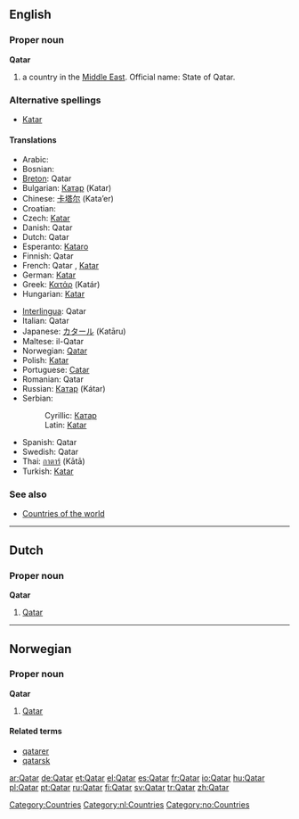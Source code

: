 ==English==
{{wikipedia}}

===Proper noun===
'''Qatar'''

# a country in the [[Middle East]]. Official name: State of Qatar.

===Alternative spellings===
*[[Katar]]

====Translations====
{{rfc-level|Translations at L4+ not in L3 POS section}}
{{top}}
*Arabic: {{ARchar|[[قطر]]}} {{IPAchar|(qáʈar)}}
*Bosnian: {{t|bs|Katar|m}}
*[[Breton]]: Qatar
*Bulgarian: [[Катар]] (Katar) {{m}}
*Chinese: [[卡塔尔]] (Kata’er)
*Croatian: {{t|hr|Katar|m}}
*Czech: [[Katar]]
*Danish: Qatar
*Dutch: Qatar
*Esperanto: [[Kataro]]
*Finnish: Qatar
*French: Qatar {{m}}, [[Katar]] {{m}}
*German: [[Katar]]
*Greek: [[Κατάρ]] (Katár) {{n}}
*Hungarian: [[Katar]]
{{mid}}
*[[Interlingua]]: Qatar
*Italian: Qatar {{m}}
*Japanese: [[カタール]] (Katāru)
*Maltese: il-Qatar
*Norwegian: [[#Norwegian|Qatar]]
*Polish: [[Katar]]
*Portuguese: [[Catar]]
*Romanian: Qatar {{n}}
*Russian: [[Катар]] (Kátar) {{m}}
*Serbian:
*:Cyrillic: [[Катар#Serbian|Катар]] {{m}}
*:Latin: [[Katar#Serbian|Katar]] {{m}}
*Spanish: Qatar {{m}}
*Swedish: Qatar
*Thai: [[กาตาร์]] (Kātā)
*Turkish: [[Katar]]
{{bottom}}

===See also===
*[[Countries of the world]]

[[Category:Countries]]

----

==Dutch==

===Proper noun===
'''Qatar''' {{n}}

# [[#English|Qatar]]

[[Category:nl:Countries]]

----

==Norwegian==

===Proper noun===
'''Qatar'''

# [[#English|Qatar]]

====Related terms====
*[[qatarer]]
*[[qatarsk]]

[[Category:no:Countries]]

[[ar:Qatar]]
[[de:Qatar]]
[[et:Qatar]]
[[el:Qatar]]
[[es:Qatar]]
[[fr:Qatar]]
[[io:Qatar]]
[[hu:Qatar]]
[[pl:Qatar]]
[[pt:Qatar]]
[[ru:Qatar]]
[[fi:Qatar]]
[[sv:Qatar]]
[[tr:Qatar]]
[[zh:Qatar]]